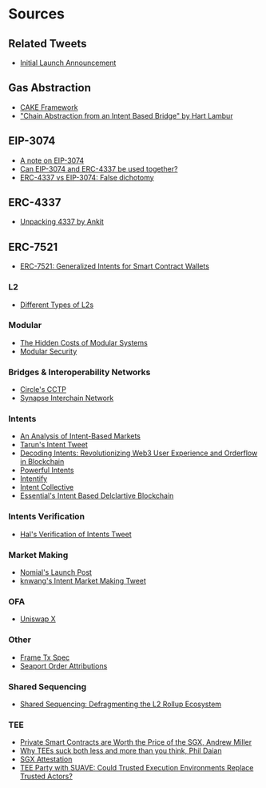 # Sources

## Related Tweets

- [Initial Launch Announcement](https://x.com/shunkakinoki/status/1769767434372931978)

## Gas Abstraction

- [CAKE Framework](https://frontier.tech/the-cake-framework)
- ["Chain Abstraction from an Intent Based Bridge" by Hart Lambur](https://youtu.be/MaoZmrsH0iA?si=6pk2StwB8AcGi6-a&t=369)

## EIP-3074

- [A note on EIP-3074](https://hackmd.io/@matt/note-on-3074)
- [Can EIP-3074 and ERC-4337 be used together?](https://notes.ethereum.org/@yoav/eip-3074-erc-4337-synergy)
- [ERC-4337 vs EIP-3074: False dichotomy](https://notes.ethereum.org/@yoav/erc-4337-vs-eip-3074-false-dichotomy)

## ERC-4337

- [Unpacking 4337 by Ankit](https://frontier.tech/unpacking-erc-4337)

## ERC-7521

- [ERC-7521: Generalized Intents for Smart Contract Wallets](https://e20s.notion.site/ERC-7521-Generalized-Intents-for-Smart-Contract-Wallets-b6b140509329455eb7477cb5f7beb4cc)

### L2

- [Different Types of L2s](https://vitalik.eth.limo/general/2023/10/31/l2types.html)

### Modular

- [The Hidden Costs of Modular Systems](https://multicoin.capital/2023/08/15/the-hidden-costs-of-modular-systems/)
- [Modular Security](https://docs.hyperlane.xyz/docs/protocol/ISM/modular-security)

### Bridges & Interoperability Networks

- [Circle's CCTP](https://developers.circle.com/stablecoins/docs/cctp-getting-started)
- [Synapse Interchain Network](https://docs.synapseprotocol.com/synapse-interchain-network-sin/synapse-interchain-network)

### Intents

- [An Analysis of Intent-Based Markets](https://arxiv.org/pdf/2403.02525.pdf)
- [Tarun's Intent Tweet](https://x.com/tarunchitra/status/1765394063182725162)
- [Decoding Intents: Revolutionizing Web3 User Experience and Orderflow in Blockchain](https://medium.com/@sevenxventures/decoding-intents-revolutionizing-web3-user-experience-and-orderflow-in-blockchain-f927dd2936cb)
- [Powerful Intents](https://www.brink.trade/blog/powerful-intents-part-1)
- [Intentify](https://docs.intentify.network/introduction.html)
- [Intent Collective](https://github.com/EnsoFinance/IntentCollective)
- [Essential's Intent Based Delclartive Blockchain](https://blog.essential.builders/essential-the-first-declarative-blockchain/)

### Intents Verification

- [Hal's Verification of Intents Tweet](https://x.com/hal2001/status/1796910268900859926)

### Market Making

- [Nomial's Launch Post](https://nomial.io/blog/introducing-nomial/)
- [knwang's Intent Market Making Tweet](https://x.com/knwang/status/1804223636028412118)

### OFA

- [Uniswap X](https://uniswap.org/whitepaper-uniswapx.pdf)

### Other

- [Frame Tx Spec](https://www.notion.so/warpcast/Frame-Transactions-Public-9d9f9f4f527249519a41bd8d16165f73)
- [Seaport Order Attributions](https://opensea.notion.site/Seaport-Order-Attributions-ec2d69bf455041a5baa490941aad307f)

### Shared Sequencing

- [Shared Sequencing: Defragmenting the L2 Rollup Ecosystem](https://hackmd.io/@EspressoSystems/SharedSequencing)

### TEE

- [Private Smart Contracts are Worth the Price of the SGX, Andrew Miller](https://www.youtube.com/watch?v=L0bp6V1pn0s)
- [Why TEEs suck both less and more than you think, Phil Daian](https://www.youtube.com/watch?v=ek-bu4aoh0A)
- [SGX Attestation](https://sgx101.gitbook.io/sgx101/sgx-bootstrap/attestation)
- [TEE Party with SUAVE: Could Trusted Execution Environments Replace Trusted Actors?](https://edennetwork.io/blog/tee-party-with-suave/)

